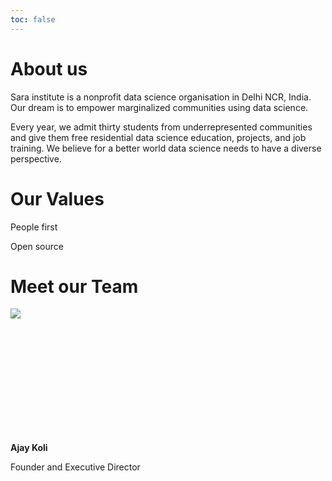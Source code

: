```yaml
---
toc: false 
---
```


# About us

Sara institute is a nonprofit data science organisation in Delhi NCR, India. Our dream is to empower marginalized communities using data science. 

Every year, we admit thirty students from underrepresented communities and give them free residential data science education, projects, and job training. We believe for a better world data science needs to have a diverse perspective.

# Our Values

People first

Open source

# Meet our Team

<div style="width:200px; height:200px">

![](images/ajay.jpg)

</div>

**Ajay Koli**

Founder and Executive Director

